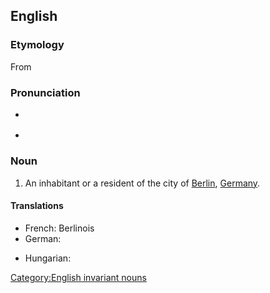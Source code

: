 {{also|berlinese}}
==English==

===Etymology===
From {{suffix|Berlin|ese|lang=en}}

===Pronunciation===
* {{a|UK}} {{IPA|/bɜː(ɹ).lɪn.iːz/|lang=en}}
* {{rhymes|iːz|lang=en}}

===Noun===
{{en-noun|Berlinese}}

# An inhabitant or a resident of the city of [[Berlin]], [[Germany]].

====Translations====
{{trans-top|an inhabitant or a resident of the city of Berlin, Germany}}
* French: Berlinois
* German: {{t+|de|Berliner}}
{{trans-mid}}
* Hungarian: {{t+|hu|berlini}}
{{trans-bottom}}

[[Category:English invariant nouns]]
